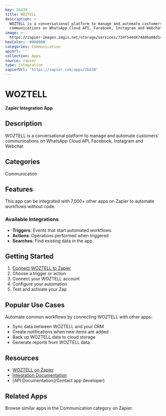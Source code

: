 ```yaml
---
key: 26438
title: WOZTELL
description: >-
  WOZTELL is a conversational platform to manage and automate customers’
  communications on WhatsApp Cloud API, Facebook, Instagram and Webchat
image: >-
  https://zapier-images.imgix.net/storage/services/734f544d4748d6a08d14fb2c5e474c81.png?auto=format%2Ccompress&ixlib=python-3.0.0&q=50
hexColor: '#000000'
categories: Communication
apiUrl: ''
collection: Apps
source: zapier
type: Integration
zapierUrl: 'https://zapier.com/apps/26438'
---
```

# WOZTELL

**Zapier Integration App**

## Description

WOZTELL is a conversational platform to manage and automate customers’ communications on WhatsApp Cloud API, Facebook, Instagram and Webchat

## Categories

Communication

## Features

This app can be integrated with 7,000+ other apps on Zapier to automate workflows without code.

### Available Integrations

- **Triggers**: Events that start automated workflows
- **Actions**: Operations performed when triggered
- **Searches**: Find existing data in the app

## Getting Started

1. [Connect WOZTELL to Zapier](https://zapier.com/apps/26438)
2. Choose a trigger or action
3. Connect your WOZTELL account
4. Configure your automation
5. Test and activate your Zap

## Popular Use Cases

Automate common workflows by connecting WOZTELL with other apps:

- Sync data between WOZTELL and your CRM
- Create notifications when new items are added
- Back up WOZTELL data to cloud storage
- Generate reports from WOZTELL data

## Resources

- [WOZTELL on Zapier](https://zapier.com/apps/26438)
- [Integration Documentation](https://zapier.com/apps/26438/integrations)
- [API Documentation](Contact app developer)

## Related Apps

Browse similar apps in the Communication category on Zapier.

